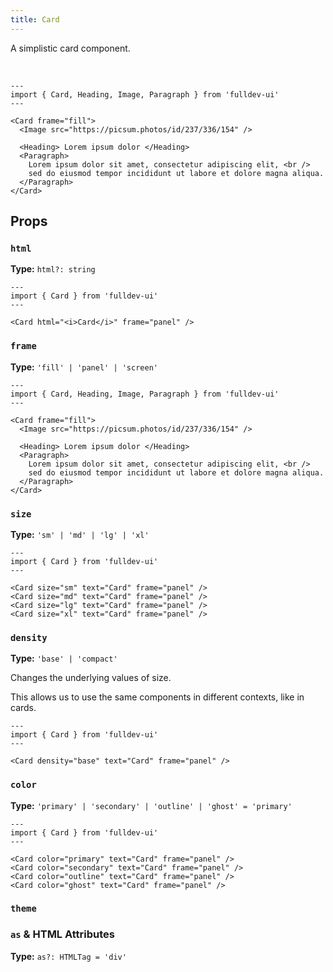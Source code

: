 ```yaml
---
title: Card
---
```



A simplistic card component.

<br />

```astro live
---
import { Card, Heading, Image, Paragraph } from 'fulldev-ui'
---

<Card frame="fill">
  <Image src="https://picsum.photos/id/237/336/154" />

  <Heading> Lorem ipsum dolor </Heading>
  <Paragraph>
    Lorem ipsum dolor sit amet, consectetur adipiscing elit, <br />
    sed do eiusmod tempor incididunt ut labore et dolore magna aliqua.
  </Paragraph>
</Card>
```

## Props

### `html`

**Type:** `html?: string`

```astro live
---
import { Card } from 'fulldev-ui'
---

<Card html="<i>Card</i>" frame="panel" />
```

### `frame`

**Type:** `'fill' | 'panel' | 'screen'`

```astro live
---
import { Card, Heading, Image, Paragraph } from 'fulldev-ui'
---

<Card frame="fill">
  <Image src="https://picsum.photos/id/237/336/154" />

  <Heading> Lorem ipsum dolor </Heading>
  <Paragraph>
    Lorem ipsum dolor sit amet, consectetur adipiscing elit, <br />
    sed do eiusmod tempor incididunt ut labore et dolore magna aliqua.
  </Paragraph>
</Card>
```

### `size`

**Type:** `'sm' | 'md' | 'lg' | 'xl'`

```astro live
---
import { Card } from 'fulldev-ui'
---

<Card size="sm" text="Card" frame="panel" />
<Card size="md" text="Card" frame="panel" />
<Card size="lg" text="Card" frame="panel" />
<Card size="xl" text="Card" frame="panel" />
```

### `density`

**Type:** `'base' | 'compact'`

Changes the underlying values of size.

This allows us to use the same components in different contexts, like in cards.

```astro live
---
import { Card } from 'fulldev-ui'
---

<Card density="base" text="Card" frame="panel" />
```

### `color`

**Type:** `'primary' | 'secondary' | 'outline' | 'ghost' = 'primary'`

```astro live
---
import { Card } from 'fulldev-ui'
---

<Card color="primary" text="Card" frame="panel" />
<Card color="secondary" text="Card" frame="panel" />
<Card color="outline" text="Card" frame="panel" />
<Card color="ghost" text="Card" frame="panel" />
```

### `theme`

<Theming />

### `as` & HTML Attributes

**Type:** `as?: HTMLTag = 'div'`

<AsProp />
